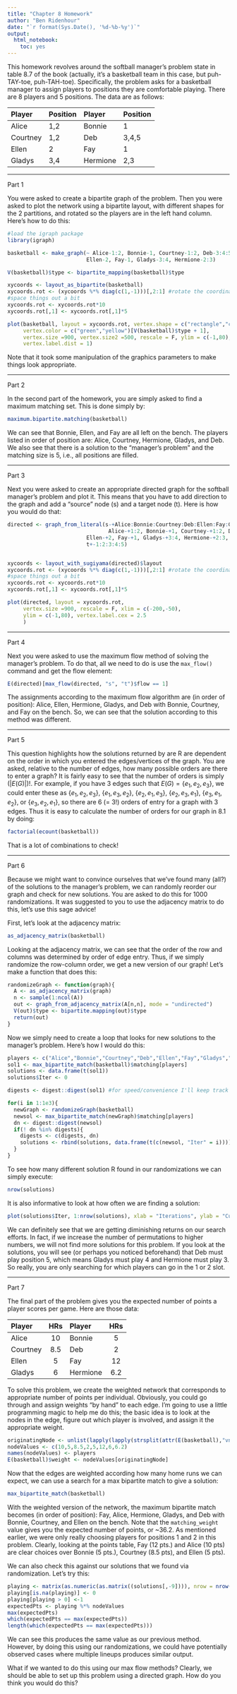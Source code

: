 ```yaml
---
title: "Chapter 8 Homework"
author: "Ben Ridenhour"
date: "`r format(Sys.Date(), '%d-%b-%y')`"
output:
  html_notebook:
    toc: yes
---
```


This homework revolves around the softball manager's problem state in table 8.7 of the book (actually, it's a basketball team in this case, but puh-TAY-toe, puh-TAH-toe). Specifically, the problem asks for a basketball manager to assign players to positions they are comfortable playing. There are 8 players and 5 positions. The data are as follows:

|Player|Position|Player|Position|
|:-----|:-------|:-----|:-------|
| Alice | 1,2| Bonnie| 1|
|Courtney | 1,2| Deb| 3,4,5|
|Ellen | 2| Fay| 1|
|Gladys | 3,4| Hermione   |2,3|


----------------

Part 1

You were asked to create a bipartite graph of the problem. Then you were asked to plot the network using a bipartite layout, with different shapes for the 2 partitions, and rotated so the players are in the left hand column. Here's how to do this:

```r
#load the igraph package
library(igraph)

basketball <- make_graph(~ Alice-1:2, Bonnie-1, Courtney-1:2, Deb-3:4:5,
                         Ellen-2, Fay-1, Gladys-3:4, Hermione-2:3)

V(basketball)$type <- bipartite_mapping(basketball)$type

xycoords <- layout_as_bipartite(basketball)
xycoords.rot <- (xycoords %*% diag(c(1,-1)))[,2:1] #rotate the coordinates appropriate
#space things out a bit
xycoords.rot <- xycoords.rot*10
xycoords.rot[,1] <- xycoords.rot[,1]*5

plot(basketball, layout = xycoords.rot, vertex.shape = c("rectangle","circle")[V(basketball)$type + 1],
     vertex.color = c("green","yellow")[V(basketball)$type + 1],
     vertex.size =900, vertex.size2 =500, rescale = F, ylim = c(-1,80), vertex.label.cex = 2.5,
     vertex.label.dist = 1)

```

Note that it took some manipulation of the graphics parameters to make things look appropriate.

--------------------------

Part 2

In the second part of the homework, you are simply asked to find a maximum matching set. This is done simply by:

```r
maximum.bipartite.matching(basketball)
```

We can see that Bonnie, Ellen, and Fay are all left on the bench. The players listed in order of position are: Alice, Courtney, Hermione, Gladys, and Deb. We also see that there is a solution to the "manager's problem" and the matching size is 5, i.e., all positions are filled.

------------------------

Part 3

Next you were asked to create an appropriate directed graph for the softball manager's problem and plot it. This means that you have to add direction to the graph and add a "source" node (s) and a target node (t). Here is how you would do that:

```r
directed <- graph_from_literal(s-+Alice:Bonnie:Courtney:Deb:Ellen:Fay:Gladys:Hermione,
                                Alice-+1:2, Bonnie-+1, Courtney-+1:2, Deb-+3:4:5,
                         Ellen-+2, Fay-+1, Gladys-+3:4, Hermione-+2:3,
                         t+-1:2:3:4:5)


xycoords <- layout_with_sugiyama(directed)$layout
xycoords.rot <- (xycoords %*% diag(c(1,-1)))[,2:1] #rotate the coordinates appropriate
#space things out a bit
xycoords.rot <- xycoords.rot*10
xycoords.rot[,1] <- xycoords.rot[,1]*5

plot(directed, layout = xycoords.rot, 
     vertex.size =900, rescale = F, xlim = c(-200,-50),
     ylim = c(-1,80), vertex.label.cex = 2.5
     )

```

------------------------

Part 4

Next you were asked to use the maximum flow method of solving the manager's problem. To do that, all we need to do is use the `max_flow()` command and get the flow element:

```r
E(directed)[max_flow(directed, "s", "t")$flow == 1]
```

The assignments according to the maximum flow algorithm are (in order of position): Alice, Ellen, Hermione, Gladys, and Deb with Bonnie, Courtney, and Fay on the bench. So, we can see that the solution according to this method was different. 

--------------------------

Part 5

This question highlights how the solutions returned by are R are dependent on the order in which you entered the edges/vertices of the graph. You are asked, relative to the number of edges, how many possible orders are there to enter a graph? It is fairly easy to see that the number of orders is simply $(|E(G)|)!$. For example, if you have 3 edges such that $E(G) = \{e_1, e_2, e_3\}$, we could enter these as $\{e_1, e_2, e_3\}$,  $\{e_1, e_3, e_2\}$, $\{e_2, e_1, e_3\}$, $\{e_2, e_3, e_1\}$, $\{e_3, e_1, e_2\}$, or $\{e_3, e_2, e_1\}$, so there are 6 (= 3!) orders of entry for a graph with 3 edges. Thus it is easy to calculate the number of orders for our graph in 8.1 by doing:

```r
factorial(ecount(basketball))
```

That is a lot of combinations to check!

---------------------------

Part 6

Because we might want to convince ourselves that we've found many (all?) of the solutions to the manager's problem, we can randomly reorder our graph and check for new solutions. You are asked to do this for 1000 randomizations. It was suggested to you to use the adjacency matrix to do this, let's use this sage advice!

First, let's look at the adjacency matrix:
```r
as_adjacency_matrix(basketball)
```

Looking at the adjacency matrix, we can see that the order of the row and columns was determined by order of edge entry. Thus, if we simply randomize the row-column order, we get a new version of our graph! Let's make a function that does this:

```r
randomizeGraph <- function(graph){
  A <- as_adjacency_matrix(graph)
  n <- sample(1:ncol(A))
  out <- graph_from_adjacency_matrix(A[n,n], mode = "undirected")
  V(out)$type <- bipartite.mapping(out)$type
  return(out)
}
```

Now we simply need to create a loop that looks for new solutions to the manager's problem. Here's how I would do this:

```r
players <- c("Alice","Bonnie","Courtney","Deb","Ellen","Fay","Gladys","Hermione")
sol1 <- max_bipartite_match(basketball)$matching[players]
solutions <- data.frame(t(sol1))
solutions$Iter <- 0

digests <- digest::digest(sol1) #for speed/convenience I'll keep track of hashes for data points to look for new values

for(i in 1:1e3){
  newGraph <- randomizeGraph(basketball)
  newsol <- max_bipartite_match(newGraph)$matching[players]
  dn <- digest::digest(newsol)
  if(! dn %in% digests){
    digests <- c(digests, dn)
    solutions <- rbind(solutions, data.frame(t(c(newsol, "Iter" = i))))
  }
}

```

To see how many different solution R found in our randomizations we can simply execute:
```r
nrow(solutions)
```

It is also informative to look at how often we are finding a solution:

```r
plot(solutions$Iter, 1:nrow(solutions), xlab = "Iterations", ylab = "Cumulative Number of Solutions Found", type = "l" )
```

We can definitely see that we are getting diminishing returns on our search efforts. In fact, if we increase the number of permutations to higher numbers, we will not find more solutions for this problem. If you look at the solutions, you will see (or perhaps you noticed beforehand) that Deb must play position 5, which means Gladys must play 4 and Hermione must play 3. So really, you are only searching for which players can go in the 1 or 2 slot. 


-------------------------

Part 7

The final part of the problem gives you the expected number of points a player scores per game. Here are those data:

|Player|HRs|Player|HRs|
|:-----|:--:|:-----|:--:|
|Alice|10|Bonnie|5|
|Courtney|8.5|Deb|2|
|Ellen|5|Fay|12|
|Gladys|6|Hermione|6.2|


To solve this problem, we create the weighted network that corresponds to appropriate number of points per individual. Obviously, you could go through and assign weights "by hand" to each edge. I'm going to use a little programming magic to help me do this; the basic idea is to look at the nodes in the edge, figure out which player is involved, and assign it the appropriate weight.

```r
originatingNode <- unlist(lapply(lapply(strsplit(attr(E(basketball),"vnames"), "\\|"),sort),"[[",2))
nodeValues <- c(10,5,8.5,2,5,12,6,6.2)
names(nodeValues) <- players
E(basketball)$weight <- nodeValues[originatingNode]
```

Now that the edges are weighted according how many home runs we can expect, we can use a search for a max bipartite match to give a solution:

```r
max_bipartite_match(basketball)
```

With the weighted version of the network, the maximum bipartite match becomes (in order of position): Fay, Alice, Hermione, Gladys, and Deb with Bonnie, Courtney, and Ellen on the bench. Note that the `matching_weight` value gives you the expected number of points, or ~36.2. As mentioned earlier, we were only really choosing players for positions 1 and 2 in this problem. Clearly, looking at the points table, Fay (12 pts.) and Alice (10 pts) are clear choices over Bonnie (5 pts.), Courtney (8.5 pts), and Ellen (5 pts).

We can also check this against our solutions that we found via randomization. Let's try this:

```r
playing <- matrix(as.numeric(as.matrix((solutions[,-9]))), nrow = nrow(solutions))
playing[is.na(playing)] <- 0
playing[playing > 0] <-1
expectedPts <- playing %*% nodeValues
max(expectedPts)
which(expectedPts == max(expectedPts))
length(which(expectedPts == max(expectedPts)))
```

We can see this produces the same value as our previous method. However, by doing this using our randomizations, we could have potentially observed cases where multiple lineups produces similar output.

What if we wanted to do this using our max flow methods? Clearly, we should be able to set up this problem using a directed graph. How do you think you would do this? 


